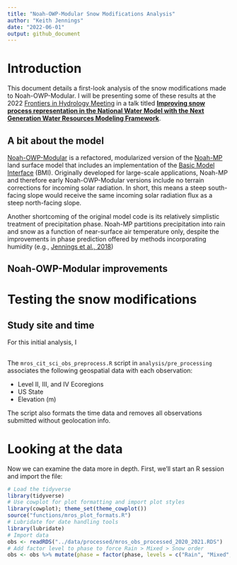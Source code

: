 ```yaml
---
title: "Noah-OWP-Modular Snow Modifications Analysis"
author: "Keith Jennings"
date: "2022-06-01"
output: github_document
---
```


# Introduction

This document details a first-look analysis of the snow modifications made to Noah-OWP-Modular. I will be presenting some of these results at the 2022 [Frontiers in Hydrology Meeting](https://www.agu.org/FIHM) in a talk titled [**Improving snow process representation in the National Water Model with the Next Generation Water Resources Modeling Framework**](https://agu.confex.com/agu/hydrology22/meetingapp.cgi/Paper/1032130).

## A bit about the model

[Noah-OWP-Modular](https://github.com/NOAA-OWP/noah-owp-modular) is a refactored, modularized version of the [Noah-MP](https://github.com/NCAR/noahmp/) land surface model that includes an implementation of the [Basic Model Interface](https://csdms.colorado.edu/wiki/BMI) (BMI). Originally developed for large-scale applications, Noah-MP and therefore early Noah-OWP-Modular versions include no terrain corrections for incoming solar radiation. In short, this means a steep south-facing slope would receive the same incoming solar radiation flux as a steep north-facing slope. 

Another shortcoming of the original model code is its relatively simplistic treatment of precipitation phase. Noah-MP partitions precipitation into rain and snow as a function of near-surface air temperature only, despite the improvements in phase prediction offered by methods incorporating humidity (e.g., [Jennings et al., 2018](https://doi.org/10.1038/s41467-018-03629-7))

## Noah-OWP-Modular improvements

# Testing the snow modifications

## Study site and time

For this initial analysis, I 

## 

The `mros_cit_sci_obs_preprocess.R` script in `analysis/pre_processing` associates the following geospatial data with each observation:

* Level II, III, and IV Ecoregions
* US State
* Elevation (m)

The script also formats the time data and removes all observations submitted without geolocation info.



# Looking at the data

Now we can examine the data more in depth. First, we'll start an R session and import the file:

```r
# Load the tidyverse
library(tidyverse)
# Use cowplot for plot formatting and import plot styles
library(cowplot); theme_set(theme_cowplot())
source("functions/mros_plot_formats.R")
# Lubridate for date handling tools
library(lubridate)
# Import data
obs <- readRDS("../data/processed/mros_obs_processed_2020_2021.RDS")
# Add factor level to phase to force Rain > Mixed > Snow order
obs <- obs %>% mutate(phase = factor(phase, levels = c("Rain", "Mixed", "Snow")))
```